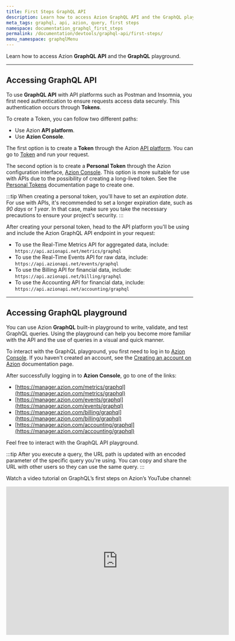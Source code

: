 ```yaml
---
title: First Steps GraphQL API
description: Learn how to access Azion GraphQL API and the GraphQL playground.
meta_tags: graphql, api, azion, query, first steps
namespace: documentation_graphql_first_steps
permalink: /documentation/devtools/graphql-api/first-steps/
menu_namespace: graphqlMenu
---
```


Learn how to access Azion **GraphQL API** and the **GraphQL** playground.

---

## Accessing GraphQL API

To use **GraphQL API** with API platforms such as Postman and Insomnia, you first need authentication to ensure requests access data securely. This authentication occurs through **Tokens**.

To create a Token, you can follow two different paths:

- Use Azion **API platform**.
- Use **Azion Console**.

The first option is to create a **Token** through the Azion [API platform](https://api.azion.com/). You can go to [Token](https://api.azion.com/#6d423af0-36b7-4cc1-85aa-ff4d7037f610) and run your request.

The second option is to create a **Personal Token** through the Azion configuration interface, [Azion Console](https://console.azion.com/). This option is more suitable for use with APIs due to the possibility of creating a long-lived token. See the [Personal Tokens](/en/documentation/products/accounts/personal-tokens/) documentation page to create one.

:::tip
When creating a personal token, you'll have to set an *expiration date*. For use with APIs, it's recommended to set a longer expiration date, such as *90 days* or *1 year*. In that case, make sure you take the necessary precautions to ensure your project's security.
:::

After creating your personal token, head to the API platform you'll be using and include the Azion GraphQL API endpoint in your request:

- To use the Real-Time Metrics API for aggregated data, include: `https://api.azionapi.net/metrics/graphql`
- To use the Real-Time Events API for raw data, include: `https://api.azionapi.net/events/graphql`
- To use the Billing API for financial data, include: `https://api.azionapi.net/billing/graphql`
- To use the Accounting API for financial data, include: `https://api.azionapi.net/accounting/graphql`

---

## Accessing GraphQL playground

You can use Azion **GraphQL** built-in playground to write, validate, and test GraphQL queries. Using the playground can help you become more familiar with the API and the use of queries in a visual and quick manner.

To interact with the GraphQL playground, you first need to log in to [Azion Console](https://console.azion.com/). If you haven't created an account, see the [Creating an account on Azion](/en/documentation/products/accounts/creating-account/) documentation page.

After successfully logging in to **Azion Console**, go to one of the links:

- [https://manager.azion.com/metrics/graphql](https://manager.azion.com/metrics/graphql)
- [https://manager.azion.com/events/graphql](https://manager.azion.com/events/graphql)
- [https://manager.azion.com/billing/graphql](https://manager.azion.com/billing/graphql)
- [https://manager.azion.com/accounting/graphql](https://manager.azion.com/accounting/graphql)

Feel free to interact with the GraphQL API playground.

:::tip
After you execute a query, the URL path is updated with an encoded parameter of the specific query you're using. You can copy and share the URL with other users so they can use the same query.
:::

Watch a video tutorial on GraphQL’s first steps on Azion’s YouTube channel:

<iframe
   src="https://youtube.com/embed/owwYmjrsh0o"
   loading="lazy"
   width="600"
   height="400"
   title="First Steps with GraphQL"
   frameborder="0"
   allow="accelerometer; autoplay; clipboard-write; encrypted-media; gyroscope; picture-in-picture; web-share"
   allowfullscreen></iframe>




